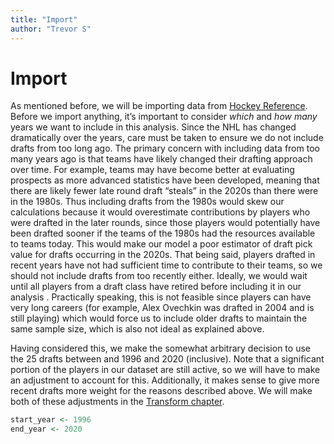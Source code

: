 ```yaml
---
title: "Import"
author: "Trevor S"
---
```


# Import

As mentioned before, we will be importing data from [Hockey Reference](https://www.hockey-reference.com/draft). Before we import anything, it's important to consider *which* and *how many* years we want to include in this analysis. Since the NHL has changed dramatically over the years, care must be taken to ensure we do not include drafts from too long ago. The primary concern with including data from too many years ago is that teams have likely changed their drafting approach over time. For example, teams may have become better at evaluating prospects as more advanced statistics have been developed, meaning that there are likely fewer late round draft "steals" in the 2020s than there were in the 1980s. Thus including drafts from the 1980s would skew our calculations because it would overestimate contributions by players who were drafted in the later rounds, since those players would potentially have been drafted sooner if the teams of the 1980s had the resources available to teams today. This would make our model a poor estimator of draft pick value for drafts occurring in the 2020s. That being said, players drafted in recent years have not had sufficient time to contribute to their teams, so we should not include drafts from too recently either. Ideally, we would wait until all players from a draft class have retired before including it in our analysis . Practically speaking, this is not feasible since players can have very long careers (for example, Alex Ovechkin was drafted in 2004 and is still playing) which would force us to include older drafts to maintain the same sample size, which is also not ideal as explained above.

Having considered this, we make the somewhat arbitrary decision to use the 25 drafts between and 1996 and 2020 (inclusive). Note that a significant portion of the players in our dataset are still active, so we will have to make an adjustment to account for this. Additionally, it makes sense to give more recent drafts more weight for the reasons described above. We will make both of these adjustments in the [Transform chapter](https://trevsteu.github.io/Stat468_Final/transform.html).

```r
start_year <- 1996
end_year <- 2020


```

